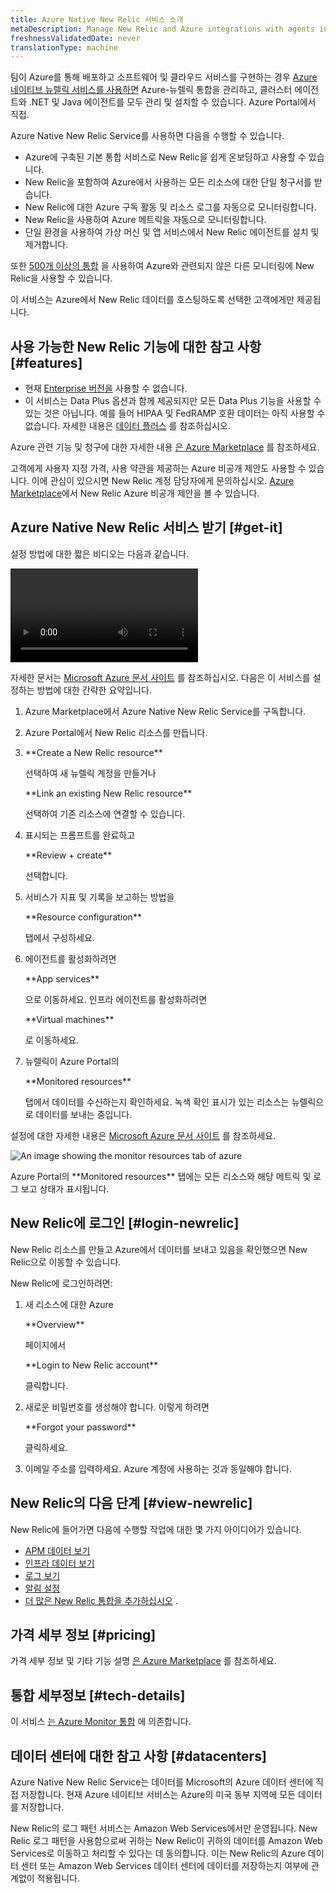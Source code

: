 ```yaml
---
title: Azure Native New Relic 서비스 소개
metaDescription: Manage New Relic and Azure integrations with agents installed directly through the Azure Portal
freshnessValidatedDate: never
translationType: machine
---
```


팀이 Azure를 통해 배포하고 소프트웨어 및 클라우드 서비스를 구현하는 경우 [Azure 네이티브 뉴렐릭 서비스를 사용하면](https://azuremarketplace.microsoft.com/en-us/marketplace/apps/newrelicinc1635200720692.newrelic_liftr_payg) Azure-뉴렐릭 통합을 관리하고, 클러스터 에이전트와 .NET 및 Java <InlinePopover type="apm"/>에이전트를 모두 관리 및 설치할 수 있습니다. Azure Portal에서 직접.

Azure Native New Relic Service를 사용하면 다음을 수행할 수 있습니다.

* Azure에 구축된 기본 통합 서비스로 New Relic을 쉽게 온보딩하고 사용할 수 있습니다.
* New Relic을 포함하여 Azure에서 사용하는 모든 리소스에 대한 단일 청구서를 받습니다.
* New Relic에 대한 Azure 구독 활동 및 리소스 로그를 자동으로 모니터링합니다.
* New Relic을 사용하여 Azure 메트릭을 자동으로 모니터링합니다.
* 단일 환경을 사용하여 가상 머신 및 앱 서비스에서 New Relic 에이전트를 설치 및 제거합니다.

또한 [500개 이상의 통합](https://newrelic.com/instant-observability) 을 사용하여 Azure와 관련되지 않은 다른 모니터링에 New Relic을 사용할 수 있습니다.

<Callout variant="important">
  이 서비스는 Azure에서 New Relic 데이터를 호스팅하도록 선택한 고객에게만 제공됩니다.
</Callout>

## 사용 가능한 New Relic 기능에 대한 참고 사항 [#features]

* 현재 [Enterprise 버전을](/docs/accounts/accounts-billing/new-relic-one-pricing-billing/new-relic-one-pricing-billing/#editions) 사용할 수 없습니다.
* 이 서비스는 Data Plus 옵션과 함께 제공되지만 모든 Data Plus 기능을 사용할 수 있는 것은 아닙니다. 예를 들어 HIPAA 및 FedRAMP 호환 데이터는 아직 사용할 수 없습니다. 자세한 내용은 [데이터 플러스](/docs/accounts/accounts-billing/new-relic-one-pricing-billing/data-ingest-billing/#data-plus) 를 참조하십시오.

Azure 관련 기능 및 청구에 대한 자세한 내용 [은 Azure Marketplace](https://azuremarketplace.microsoft.com/en-us/marketplace/apps/newrelicinc1635200720692.newrelic_liftr_payg) 를 참조하세요.

고객에게 사용자 지정 가격, 사용 약관을 제공하는 Azure 비공개 제안도 사용할 수 있습니다. 이에 관심이 있으시면 New Relic 계정 담당자에게 문의하십시오. [Azure Marketplace](https://azuremarketplace.microsoft.com/en-us/marketplace/apps/newrelicinc-privateoffers.nr-privateoffers1?tab=Overview)에서 New Relic Azure 비공개 제안을 볼 수 있습니다.

## Azure Native New Relic 서비스 받기 [#get-it]

설정 방법에 대한 짧은 비디오는 다음과 같습니다.

<Video
  id="48LHdqOMAsQ"
  type="youtube"
/>

자세한 문서는 [Microsoft Azure 문서 사이트](https://learn.microsoft.com/en-us/azure/partner-solutions/new-relic/new-relic-overview) 를 참조하십시오. 다음은 이 서비스를 설정하는 방법에 대한 간략한 요약입니다.

1. Azure Marketplace에서 Azure Native New Relic Service를 구독합니다.

2. Azure Portal에서 New Relic 리소스를 만듭니다.

3. <DNT>
     **Create a New Relic resource**
   </DNT>

   선택하여 새 뉴렐릭 계정을 만들거나

   <DNT>
     **Link an existing New Relic resource**
   </DNT>

   선택하여 기존 리소스에 연결할 수 있습니다.

4. 표시되는 프롬프트를 완료하고

   <DNT>
     **Review + create**
   </DNT>

   선택합니다.

5. 서비스가 지표 및 기록을 보고하는 방법을

   <DNT>
     **Resource configuration**
   </DNT>

   탭에서 구성하세요.

6. <InlinePopover type="apm"/>

   에이전트를 활성화하려면

   <DNT>
     **App services**
   </DNT>

   으로 이동하세요. 인프라 에이전트를 활성화하려면

   <DNT>
     **Virtual machines**
   </DNT>

   로 이동하세요.

7. 뉴렐릭이 Azure Portal의

   <DNT>
     **Monitored resources**
   </DNT>

   탭에서 데이터를 수신하는지 확인하세요. 녹색 확인 표시가 있는 리소스는 뉴렐릭으로 데이터를 보내는 중입니다.

설정에 대한 자세한 내용은 [Microsoft Azure 문서 사이트](https://learn.microsoft.com/en-us/azure/partner-solutions/new-relic/new-relic-overview) 를 참조하세요.

<img
  title="monitor-resources"
  alt="An image showing the monitor resources tab of azure"
  src="/images/monitored-resources.webp"
/>

<figcaption>
  Azure Portal의 <DNT>**Monitored resources**</DNT> 탭에는 모든 리소스와 해당 메트릭 및 로그 보고 상태가 표시됩니다.
</figcaption>

## New Relic에 로그인 [#login-newrelic]

New Relic 리소스를 만들고 Azure에서 데이터를 보내고 있음을 확인했으면 New Relic으로 이동할 수 있습니다.

New Relic에 로그인하려면:

1. 새 리소스에 대한 Azure

   <DNT>
     **Overview**
   </DNT>

   페이지에서

   <DNT>
     **Login to New Relic account**
   </DNT>

   클릭합니다.

2. 새로운 비밀번호를 생성해야 합니다. 이렇게 하려면

   <DNT>
     **Forgot your password**
   </DNT>

   클릭하세요.

3. 이메일 주소를 입력하세요. Azure 계정에 사용하는 것과 동일해야 합니다.

## New Relic의 다음 단계 [#view-newrelic]

New Relic에 들어가면 다음에 수행할 작업에 대한 몇 가지 아이디어가 있습니다.

* [APM 데이터 보기](/docs/apm/apm-ui-pages/monitoring/apm-summary-page-view-transaction-apdex-usage-data)
* [인프라 데이터 보기](/docs/infrastructure/infrastructure-ui-pages/infra-hosts-ui-page)
* [로그 보기](/docs/logs/ui-data/use-logs-ui)
* [알림 설정](/docs/alerts-applied-intelligence/new-relic-alerts/get-started/your-first-nrql-condition)
* [더 많은 New Relic 통합을 추가하십시오](https://newrelic.com/instant-observability) .

## 가격 세부 정보 [#pricing]

가격 세부 정보 및 기타 기능 설명 [은 Azure Marketplace](https://azuremarketplace.microsoft.com/en-us/marketplace/apps/newrelicinc1635200720692.newrelic_liftr_payg) 를 참조하세요.

## 통합 세부정보 [#tech-details]

이 서비스 [는 Azure Monitor 통합](/docs/infrastructure/microsoft-azure-integrations/azure-integrations-list/azure-monitor) 에 의존합니다.

## 데이터 센터에 대한 참고 사항 [#datacenters]

Azure Native New Relic Service는 데이터를 Microsoft의 Azure 데이터 센터에 직접 저장합니다. 현재 Azure 네이티브 서비스는 Azure의 미국 동부 지역에 모든 데이터를 저장합니다.

New Relic의 로그 패턴 서비스는 Amazon Web Services에서만 운영됩니다. New Relic 로그 패턴을 사용함으로써 귀하는 New Relic이 귀하의 데이터를 Amazon Web Services로 이동하고 처리할 수 있다는 데 동의합니다. 이는 New Relic의 Azure 데이터 센터 또는 Amazon Web Services 데이터 센터에 데이터를 저장하는지 여부에 관계없이 적용됩니다.
